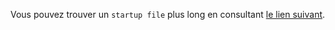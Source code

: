 Vous pouvez trouver un <code>startup file</code> plus long en consultant [[https://github.com/musikinformatik/SuperDirt/blob/develop/superdirt_startup.scd | le lien suivant]].